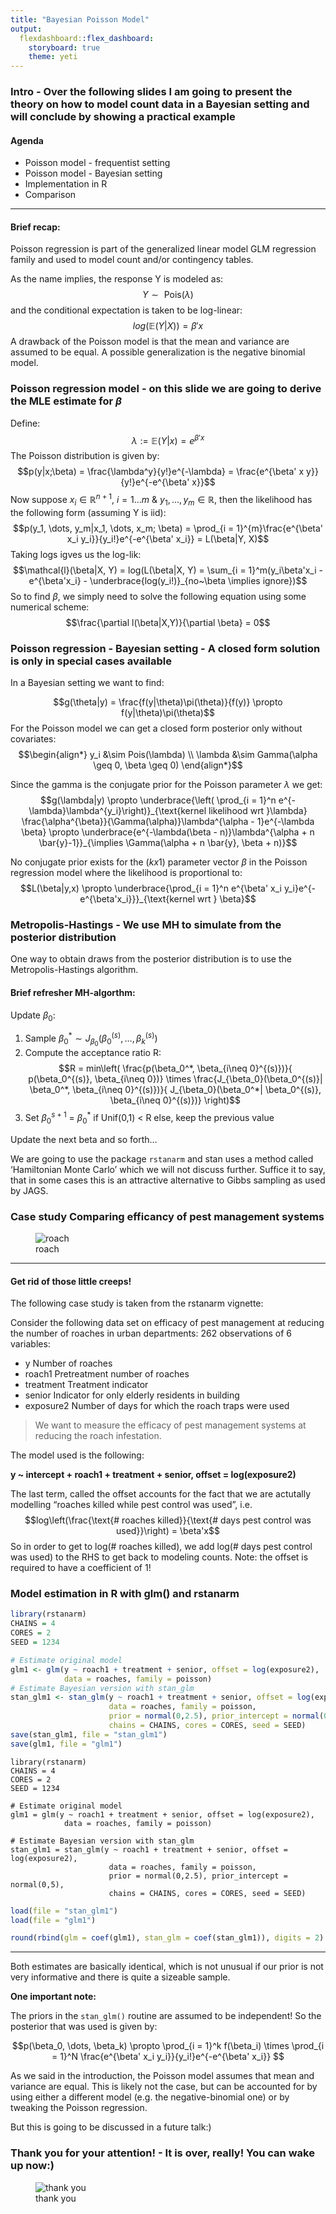 ```yaml
---
title: "Bayesian Poisson Model"
output: 
  flexdashboard::flex_dashboard:
    storyboard: true
    theme: yeti
---
```


### **Intro** - Over the following slides I am going to present the theory on how to model count data in a Bayesian setting and will conclude by showing a practical example

#### Agenda

- Poisson model - frequentist setting
- Poisson model - Bayesian setting
- Implementation in R
- Comparison

***

#### Brief recap:
Poisson regression is part of the generalized linear model GLM regression family and used to model count and/or contingency tables.

As the name implies, the response Y is modeled as:
$$Y \sim\text{ Pois}(\lambda)$$
and the conditional expectation is taken to be log-linear:
$$log(\mathbb{E}(Y|X)) = \beta'x$$
A drawback of the Poisson model is that the mean and variance are assumed to be equal. A possible generalization is the negative binomial model.

### **Poisson regression model** - on this slide we are going to derive the MLE estimate for $\beta$ 

Define:
$$\lambda := \mathbb{E}(Y|x) = e^{\beta'x}$$
The Poisson distribution is given by:
$$p(y|x;\beta) = \frac{\lambda^y}{y!}e^{-\lambda} = \frac{e^{\beta' x y}}{y!}e^{-e^{\beta' x}}$$
Now suppose $x_i \in \mathbb{R}^{n+1},~i = 1 \dots m$ & $y_1, \dots, y_m \in \mathbb{R}$, then the likelihood has the following form (assuming Y is iid):
$$p(y_1, \dots, y_m|x_1, \dots, x_m; \beta) = \prod_{i = 1}^{m}\frac{e^{\beta' x_i y_i}}{y_i!}e^{-e^{\beta' x_i}} = L(\beta|Y, X)$$
Taking logs igves us the log-lik:
$$\mathcal{l}(\beta|X, Y) = log(L(\beta|X, Y) = \sum_{i = 1}^m(y_i\beta'x_i - e^{\beta'x_i} - \underbrace{log(y_i!)}_{no~\beta \implies ignore})$$
So to find $\beta$, we simply need to solve the following equation using some numerical scheme:
$$\frac{\partial l(\beta|X,Y)}{\partial \beta} = 0$$

### **Poisson regression - Bayesian setting** - A closed form solution is only in special cases available

In a Bayesian setting we want to find:

$$g(\theta|y) = \frac{f(y|\theta)\pi(\theta)}{f(y)} \propto  f(y|\theta)\pi(\theta)$$
For the Poisson model we can get a closed form posterior only without covariates:
$$\begin{align*}
y_i &\sim Pois(\lambda) \\
\lambda &\sim Gamma(\alpha \geq 0, \beta \geq 0)
\end{align*}$$

Since the gamma is the conjugate prior for the Poisson parameter $\lambda$ we get:
$$g(\lambda|y) \propto \underbrace{\left( \prod_{i = 1}^n e^{-\lambda}\lambda^{y_i}\right)}_{\text{kernel likelihood wrt }\lambda} \frac{\alpha^{\beta}}{\Gamma(\alpha)}\lambda^{\alpha - 1}e^{-\lambda \beta} \propto \underbrace{e^{-\lambda(\beta - n)}\lambda^{\alpha + n \bar{y}-1}}_{\implies \Gamma(\alpha + n \bar{y}, \beta + n)}$$

No conjugate prior exists for the $(k x 1)$ parameter vector $\beta$ in the Poisson regression model where the likelihood is proportional to:
$$L(\beta|y,x) \propto \underbrace{\prod_{i = 1}^n e^{\beta' x_i y_i}e^{-e^{\beta'x_i}}}_{\text{kernel wrt } \beta}$$

### **Metropolis-Hastings** - We use MH to simulate from the posterior distribution {data-commentary-width=400}

One way to obtain draws from the posterior distribution is to use the Metropolis-Hastings algorithm.

#### Brief refresher MH-algorthm:
Update $\beta_0$:

1. Sample $\beta_0^* \sim J_{\beta_0}(\beta_0^{(s)}, \dots, \beta_k^{(s)})$
2. Compute the acceptance ratio R:
$$R = min\left( \frac{p(\beta_0^*, \beta_{i\neq 0}^{(s)})}{ p(\beta_0^{(s)}, \beta_{i\neq 0})} \times 
\frac{J_{\beta_0}(\beta_0^{(s)}| \beta_0^*, \beta_{i\neq 0}^{(s)})}{ J_{\beta_0}(\beta_0^*| \beta_0^{(s)}, \beta_{i\neq 0}^{(s)})}
\right)$$
3. Set $\beta_0^{s+1}$ = $\beta_0^*$ if Unif(0,1) < R else, keep the previous value

Update the next beta and so forth...

We are going to use the package `rstanarm` and stan uses a method called 'Hamiltonian Monte Carlo' which we will not discuss further. Suffice it to say, that in some cases this is an attractive alternative to Gibbs sampling as used by JAGS.

### **Case study** Comparing efficancy of pest management systems {data-commentary-width=700}

![roach](http://www.insightpest.com/images/german_roach_sq.jpg)

***
#### Get rid of those little creeps!

The following case study is taken from the rstanarm vignette:

Consider the following data set on efficacy of pest management at reducing the number of roaches in urban departments:
262 observations of 6 variables:

- y Number of roaches
- roach1 Pretreatment number of roaches
- treatment Treatment indicator
- senior Indicator for only elderly residents in building
- exposure2 Number of days for which the roach traps were used

> We want to measure the efficacy of pest management systems at reducing the roach infestation.

The model used is the following:

**y ~ intercept + roach1 + treatment + senior, offset = log(exposure2)**

The last term, called the offset accounts for the fact that we are actutally modelling "roaches killed while pest control was used", i.e.
$$log\left(\frac{\text{# roaches killed}}{\text{# days pest control was used}}\right) = \beta'x$$
So in order to get to log(# roaches killed), we add log(# days pest control was used) to the RHS to get back to modeling counts. Note: the offset is required to have a coefficient of 1!

### **Model estimation** in R with glm() and rstanarm {data-commentary-width=600}

```r
library(rstanarm)
CHAINS = 4
CORES = 2
SEED = 1234

# Estimate original model
glm1 <- glm(y ~ roach1 + treatment + senior, offset = log(exposure2), 
            data = roaches, family = poisson)
# Estimate Bayesian version with stan_glm
stan_glm1 <- stan_glm(y ~ roach1 + treatment + senior, offset = log(exposure2),
                      data = roaches, family = poisson, 
                      prior = normal(0,2.5), prior_intercept = normal(0,5),
                      chains = CHAINS, cores = CORES, seed = SEED)
save(stan_glm1, file = "stan_glm1")
save(glm1, file = "glm1")
```
```
library(rstanarm)
CHAINS = 4
CORES = 2
SEED = 1234

# Estimate original model
glm1 = glm(y ~ roach1 + treatment + senior, offset = log(exposure2), 
            data = roaches, family = poisson)
            
# Estimate Bayesian version with stan_glm
stan_glm1 = stan_glm(y ~ roach1 + treatment + senior, offset = log(exposure2),
                      data = roaches, family = poisson, 
                      prior = normal(0,2.5), prior_intercept = normal(0,5),
                      chains = CHAINS, cores = CORES, seed = SEED)
```

```r
load(file = "stan_glm1")
load(file = "glm1")

round(rbind(glm = coef(glm1), stan_glm = coef(stan_glm1)), digits = 2)
```

*** 

Both estimates are basically identical, which is not unusual if our prior is not very informative and there is quite a sizeable sample. 

**One important note:**

The priors in the `stan_glm()` routine are assumed to be independent! So the posterior that was used is given by:

$$p(\beta_0, \dots, \beta_k) \propto \prod_{i = 1}^k f(\beta_i) \times \prod_{i = 1}^N \frac{e^{\beta' x_i y_i}}{y_i!}e^{-e^{\beta' x_i}} $$

As we said in the introduction, the Poisson model assumes that mean and variance are equal. This is likely not the case, but can be accounted for by using either a different model (e.g. the negative-binomial one) or by tweaking the Poisson regression.

But this is going to be discussed in a future talk:)

### **Thank you for your attention!** - It is over, really! You can wake up now:)

![thank you](http://www.meme-generator.de/media/created/lfir7w.jpg)